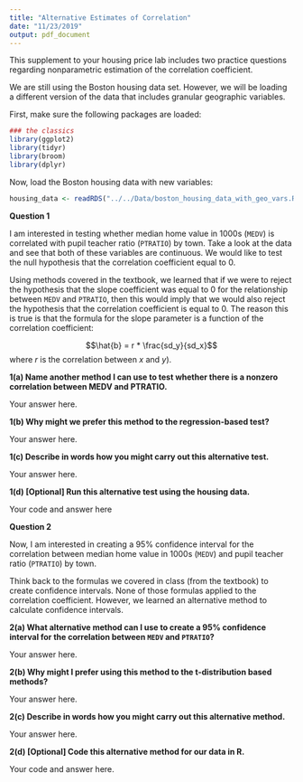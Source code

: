 ```yaml
---
title: "Alternative Estimates of Correlation"
date: "11/23/2019"
output: pdf_document
---
```


This supplement to your housing price lab includes two practice questions 
regarding nonparametric estimation of the correlation coefficient.

We are still using the Boston housing data set.  However, we will be loading a 
different version of the data that includes granular geographic variables.

First, make sure the following packages are loaded:

```r

### the classics
library(ggplot2)
library(tidyr)
library(broom)
library(dplyr)
```

Now, load the Boston housing data with new variables:
```r
housing_data <- readRDS("../../Data/boston_housing_data_with_geo_vars.RDS")
```

**Question 1**

I am interested in testing whether median home value in 1000s (`MEDV`) 
is correlated with pupil teacher ratio (`PTRATIO`) by town. Take a look at the 
data and see that both of these variables are continuous. We would like to test
the null hypothesis that the correlation coefficient equal to 0.  

Using methods covered in the textbook, we learned that if we were to reject the 
hypothesis that the slope coefficient was equal to 0 for the relationship between 
`MEDV` and `PTRATIO`, then this would imply that we would also reject the hypothesis
that the correlation coefficient is equal to 0. The reason this is true is that
the formula for the slope parameter is a function of the correlation coefficient:

$$\hat{b} = r * \frac{sd_y}{sd_x}$$ where $r$ is the 
correlation between $x$ and $y$). 

**1(a) Name another method I can use to test whether there is a nonzero correlation between MEDV and PTRATIO.**

Your answer here.

**1(b) Why might we prefer this method to the regression-based test?**

Your answer here.

**1(c) Describe in words how you might carry out this alternative test.**

Your answer here.

**1(d) [Optional] Run this alternative test using the housing data.**

Your code and answer here

\newpage


**Question 2**

Now, I am interested in creating a 95% confidence interval 
for the correlation between median home value in 1000s (`MEDV`) 
and pupil teacher ratio (`PTRATIO`) by town.

Think back to the formulas we covered in class (from the textbook) to create
confidence intervals. None of those formulas applied to the correlation coefficient.
However, we learned an alternative method to calculate confidence intervals.

**2(a) What alternative method can I use to create a 95% confidence interval for the correlation between `MEDV` and `PTRATIO`?**

Your answer here.

**2(b) Why might I prefer using this method to the t-distribution based methods?**

Your answer here.

**2(c) Describe in words how you might carry out this alternative method.**

Your answer here.

**2(d) [Optional] Code this alternative method for our data in R.**

Your code and answer here.


